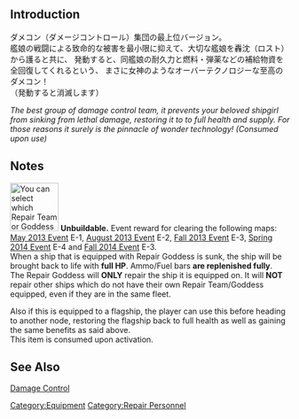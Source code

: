 {{Template:Equipmentinfo
|name = Repair Goddess
|id = 43
|japanesename = 応急修理女神
|icon = {{EmergencyRepair}}
|type = Damage Control
|effect = See notes
|scrap = {{Steel}}1
|image = <gallery type="slideshow" widths="360px" position="center" hideaddbutton="true">
Equipment43-1.png
Equipment43-2.png
Equipment43-3.png
Equipment43-4.png
</gallery>
|DD = lime
|LC = lime
|CL = lime
|CLT = lime
|CA = lime
|CAV = lime
|BB = lime
|BBV = lime
|FASTBB = lime
|AV = lime
|CVL = lime
|CV = lime
|CVB = lime
|SS = lime
|SSV = lime
|AS = lime
|AR = lime
|CLP = lime
|AO = lime
}}

==Introduction==
ダメコン（ダメージコントロール）集団の最上位バージョン。<br>
艦娘の戦闘による致命的な被害を最小限に抑えて、大切な艦娘を轟沈（ロスト）から護ると共に、
発動すると、同艦娘の耐久力と燃料・弾薬などの補給物資を全回復してくれるという、
まさに女神のようなオーバーテクノロジーな至高のダメコン！<br>
（発動すると消滅します）

''The best group of damage control team, it prevents your beloved shipgirl from sinking from lethal damage, restoring it to to full health and supply. For those reasons it surely is the pinnacle of wonder technology! (Consumed upon use)''
==Notes==
[[File:Repair Team and-or Goddes on flagship.png|thumb|87x87px|You can select which Repair Team or Goddess to be consumed to advance.]]
'''Unbuildable.''' Event reward for clearing the following maps: [[May 2013 Event]] E-1, [[August 2013 Event]] E-2, [[Fall 2013 Event]] E-3, [[Spring 2014 Event]] E-4 and [[Fall 2014 Event]] E-3.<br>

When a ship that is equipped with Repair Goddess is sunk, the ship will be brought back to life with '''full HP'''. Ammo/Fuel bars '''are replenished fully'''.<br>

The Repair Goddess will '''ONLY''' repair the ship it is equipped on. It will '''NOT''' repair other ships which do not have their own Repair Team/Goddess equipped, even if they are in the same fleet. 

Also if this is equipped to a flagship, the player can use this before heading to another node, restoring the flagship back to full health as well as gaining the same benefits as said above. <br> 

This item is consumed upon activation.

==See Also==
[[wikipedia:Damage Control|Damage Control]]
{{Equipmentlist}}
[[Category:Equipment]]
[[Category:Repair Personnel]]